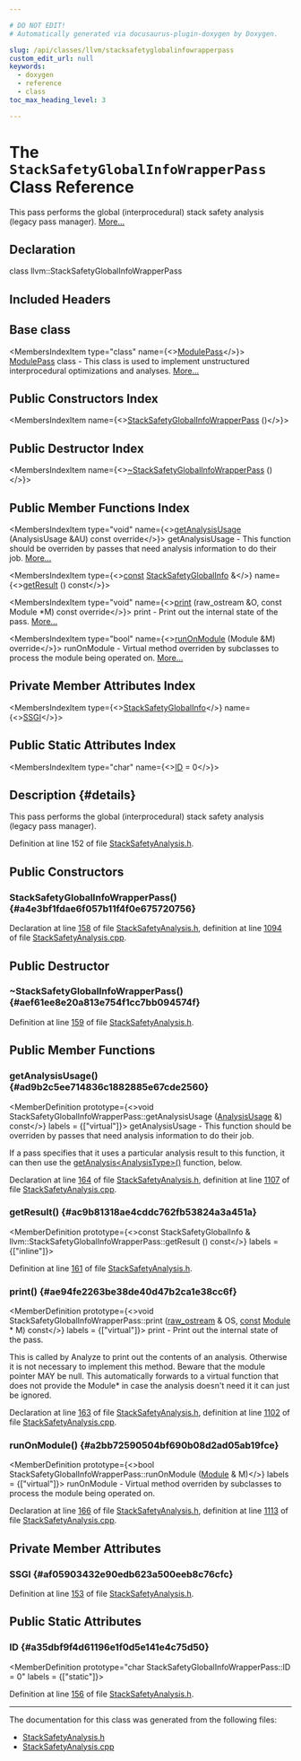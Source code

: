 ```yaml
---

# DO NOT EDIT!
# Automatically generated via docusaurus-plugin-doxygen by Doxygen.

slug: /api/classes/llvm/stacksafetyglobalinfowrapperpass
custom_edit_url: null
keywords:
  - doxygen
  - reference
  - class
toc_max_heading_level: 3

---
```





# The `StackSafetyGlobalInfoWrapperPass` Class Reference

<DoxygenPage pluginConfig={pluginConfig}>

This pass performs the global (interprocedural) stack safety analysis (legacy pass manager). <a href="#details">More...</a>

## Declaration

<CodeBlock>class llvm::StackSafetyGlobalInfoWrapperPass</CodeBlock>

## Included Headers

<IncludesList>
<IncludesListItem
  filePath="llvm/Analysis/StackSafetyAnalysis.h"
  permalink="/docs/api/files/include/include/llvm/include/llvm/analysis/stacksafetyanalysis-h"
  isLocal="true" />
</IncludesList>

## Base class

<MembersIndex>

<MembersIndexItem
  type="class"
  name={<><a href="/docs/api/classes/llvm/modulepass">ModulePass</a></>}>
<a href="/docs/api/classes/llvm/modulepass">ModulePass</a> class - This class is used to implement unstructured interprocedural optimizations and analyses. <a href="/docs/api/classes/llvm/modulepass/#details">More...</a>
</MembersIndexItem>

</MembersIndex>

## Public Constructors Index

<MembersIndex>

<MembersIndexItem
  name={<><a href="#a4e3bf1fdae6f057b11f4f0e675720756">StackSafetyGlobalInfoWrapperPass</a> ()</>}>
</MembersIndexItem>

</MembersIndex>

## Public Destructor Index

<MembersIndex>

<MembersIndexItem
  name={<><a href="#aef61ee8e20a813e754f1cc7bb094574f">~StackSafetyGlobalInfoWrapperPass</a> ()</>}>
</MembersIndexItem>

</MembersIndex>

## Public Member Functions Index

<MembersIndex>

<MembersIndexItem
  type="void"
  name={<><a href="#ad9b2c5ee714836c1882885e67cde2560">getAnalysisUsage</a> (AnalysisUsage &amp;AU) const override</>}>
getAnalysisUsage - This function should be overriden by passes that need analysis information to do their job. <a href="#ad9b2c5ee714836c1882885e67cde2560">More...</a>
</MembersIndexItem>

<MembersIndexItem
  type={<><a href="/docs/api/files/lib/lib/target/lib/target/aarch64/aarch64promoteconstant-cpp/#a90f8350fecae261c25be85d38b451bff">const</a> <a href="/docs/api/classes/llvm/stacksafetyglobalinfo">StackSafetyGlobalInfo</a> &amp;</>}
  name={<><a href="#ac9b81318ae4cddc762fb53824a3a451a">getResult</a> () const</>}>
</MembersIndexItem>

<MembersIndexItem
  type="void"
  name={<><a href="#ae94fe2263be38de40d47b2ca1e38cc6f">print</a> (raw&#95;ostream &amp;O, const Module &#42;M) const override</>}>
print - Print out the internal state of the pass. <a href="#ae94fe2263be38de40d47b2ca1e38cc6f">More...</a>
</MembersIndexItem>

<MembersIndexItem
  type="bool"
  name={<><a href="#a2bb72590504bf690b08d2ad05ab19fce">runOnModule</a> (Module &amp;M) override</>}>
runOnModule - Virtual method overriden by subclasses to process the module being operated on. <a href="#a2bb72590504bf690b08d2ad05ab19fce">More...</a>
</MembersIndexItem>

</MembersIndex>

## Private Member Attributes Index

<MembersIndex>

<MembersIndexItem
  type={<><a href="/docs/api/classes/llvm/stacksafetyglobalinfo">StackSafetyGlobalInfo</a></>}
  name={<><a href="#af05903432e90edb623a500eeb8c76cfc">SSGI</a></>}>
</MembersIndexItem>

</MembersIndex>

## Public Static Attributes Index

<MembersIndex>

<MembersIndexItem
  type="char"
  name={<><a href="#a35dbf9f4d61196e1f0d5e141e4c75d50">ID</a> = 0</>}>
</MembersIndexItem>

</MembersIndex>

## Description {#details}

This pass performs the global (interprocedural) stack safety analysis (legacy pass manager).

Definition at line 152 of file <a href="/docs/api/files/include/include/llvm/include/llvm/analysis/stacksafetyanalysis-h">StackSafetyAnalysis.h</a>.

<SectionDefinition>

## Public Constructors

### StackSafetyGlobalInfoWrapperPass() {#a4e3bf1fdae6f057b11f4f0e675720756}

<MemberDefinition
  prototype="StackSafetyGlobalInfoWrapperPass::StackSafetyGlobalInfoWrapperPass ()">

Declaration at line <a href="/docs/api/files/include/include/llvm/include/llvm/analysis/stacksafetyanalysis-h/#l00158">158</a> of file <a href="/docs/api/files/include/include/llvm/include/llvm/analysis/stacksafetyanalysis-h">StackSafetyAnalysis.h</a>, definition at line <a href="/docs/api/files/lib/lib/analysis/stacksafetyanalysis-cpp/#l01094">1094</a> of file <a href="/docs/api/files/lib/lib/analysis/stacksafetyanalysis-cpp">StackSafetyAnalysis.cpp</a>.
</MemberDefinition>

</SectionDefinition>

<SectionDefinition>

## Public Destructor

### ~StackSafetyGlobalInfoWrapperPass() {#aef61ee8e20a813e754f1cc7bb094574f}

<MemberDefinition
  prototype="StackSafetyGlobalInfoWrapperPass::~StackSafetyGlobalInfoWrapperPass ()">

Definition at line <a href="/docs/api/files/include/include/llvm/include/llvm/analysis/stacksafetyanalysis-h/#l00159">159</a> of file <a href="/docs/api/files/include/include/llvm/include/llvm/analysis/stacksafetyanalysis-h">StackSafetyAnalysis.h</a>.
</MemberDefinition>

</SectionDefinition>

<SectionDefinition>

## Public Member Functions

### getAnalysisUsage() {#ad9b2c5ee714836c1882885e67cde2560}

<MemberDefinition
  prototype={<>void StackSafetyGlobalInfoWrapperPass::getAnalysisUsage (<a href="/docs/api/classes/llvm/analysisusage">AnalysisUsage</a> &amp;) const</>}
  labels = {["virtual"]}>
getAnalysisUsage - This function should be overriden by passes that need analysis information to do their job.

If a pass specifies that it uses a particular analysis result to this function, it can then use the <a href="/docs/api/classes/llvm/pass/#a4863e5e463fb79955269fbf7fbf52b80">getAnalysis&lt;AnalysisType&gt;()</a> function, below.

Declaration at line <a href="/docs/api/files/include/include/llvm/include/llvm/analysis/stacksafetyanalysis-h/#l00164">164</a> of file <a href="/docs/api/files/include/include/llvm/include/llvm/analysis/stacksafetyanalysis-h">StackSafetyAnalysis.h</a>, definition at line <a href="/docs/api/files/lib/lib/analysis/stacksafetyanalysis-cpp/#l01107">1107</a> of file <a href="/docs/api/files/lib/lib/analysis/stacksafetyanalysis-cpp">StackSafetyAnalysis.cpp</a>.
</MemberDefinition>

### getResult() {#ac9b81318ae4cddc762fb53824a3a451a}

<MemberDefinition
  prototype={<>const StackSafetyGlobalInfo &amp; llvm::StackSafetyGlobalInfoWrapperPass::getResult () const</>}
  labels = {["inline"]}>

Definition at line <a href="/docs/api/files/include/include/llvm/include/llvm/analysis/stacksafetyanalysis-h/#l00161">161</a> of file <a href="/docs/api/files/include/include/llvm/include/llvm/analysis/stacksafetyanalysis-h">StackSafetyAnalysis.h</a>.
</MemberDefinition>

### print() {#ae94fe2263be38de40d47b2ca1e38cc6f}

<MemberDefinition
  prototype={<>void StackSafetyGlobalInfoWrapperPass::print (<a href="/docs/api/classes/llvm/raw-ostream">raw&#95;ostream</a> &amp; OS, <a href="/docs/api/files/lib/lib/target/lib/target/aarch64/aarch64promoteconstant-cpp/#a90f8350fecae261c25be85d38b451bff">const</a> <a href="/docs/api/classes/llvm/module">Module</a> &#42; M) const</>}
  labels = {["virtual"]}>
print - Print out the internal state of the pass.

This is called by Analyze to print out the contents of an analysis. Otherwise it is not necessary to implement this method. Beware that the module pointer MAY be null. This automatically forwards to a virtual function that does not provide the Module&#42; in case the analysis doesn&#39;t need it it can just be ignored.

Declaration at line <a href="/docs/api/files/include/include/llvm/include/llvm/analysis/stacksafetyanalysis-h/#l00163">163</a> of file <a href="/docs/api/files/include/include/llvm/include/llvm/analysis/stacksafetyanalysis-h">StackSafetyAnalysis.h</a>, definition at line <a href="/docs/api/files/lib/lib/analysis/stacksafetyanalysis-cpp/#l01102">1102</a> of file <a href="/docs/api/files/lib/lib/analysis/stacksafetyanalysis-cpp">StackSafetyAnalysis.cpp</a>.
</MemberDefinition>

### runOnModule() {#a2bb72590504bf690b08d2ad05ab19fce}

<MemberDefinition
  prototype={<>bool StackSafetyGlobalInfoWrapperPass::runOnModule (<a href="/docs/api/classes/llvm/module">Module</a> &amp; M)</>}
  labels = {["virtual"]}>
runOnModule - Virtual method overriden by subclasses to process the module being operated on.

Declaration at line <a href="/docs/api/files/include/include/llvm/include/llvm/analysis/stacksafetyanalysis-h/#l00166">166</a> of file <a href="/docs/api/files/include/include/llvm/include/llvm/analysis/stacksafetyanalysis-h">StackSafetyAnalysis.h</a>, definition at line <a href="/docs/api/files/lib/lib/analysis/stacksafetyanalysis-cpp/#l01113">1113</a> of file <a href="/docs/api/files/lib/lib/analysis/stacksafetyanalysis-cpp">StackSafetyAnalysis.cpp</a>.
</MemberDefinition>

</SectionDefinition>

<SectionDefinition>

## Private Member Attributes

### SSGI {#af05903432e90edb623a500eeb8c76cfc}

<MemberDefinition
  prototype="StackSafetyGlobalInfo llvm::StackSafetyGlobalInfoWrapperPass::SSGI">

Definition at line <a href="/docs/api/files/include/include/llvm/include/llvm/analysis/stacksafetyanalysis-h/#l00153">153</a> of file <a href="/docs/api/files/include/include/llvm/include/llvm/analysis/stacksafetyanalysis-h">StackSafetyAnalysis.h</a>.
</MemberDefinition>

</SectionDefinition>

<SectionDefinition>

## Public Static Attributes

### ID {#a35dbf9f4d61196e1f0d5e141e4c75d50}

<MemberDefinition
  prototype="char StackSafetyGlobalInfoWrapperPass::ID = 0"
  labels = {["static"]}>

Definition at line <a href="/docs/api/files/include/include/llvm/include/llvm/analysis/stacksafetyanalysis-h/#l00156">156</a> of file <a href="/docs/api/files/include/include/llvm/include/llvm/analysis/stacksafetyanalysis-h">StackSafetyAnalysis.h</a>.
</MemberDefinition>

</SectionDefinition>

<hr/>

The documentation for this class was generated from the following files:

<ul>
<li><a href="/docs/api/files/include/include/llvm/include/llvm/analysis/stacksafetyanalysis-h">StackSafetyAnalysis.h</a></li>
<li><a href="/docs/api/files/lib/lib/analysis/stacksafetyanalysis-cpp">StackSafetyAnalysis.cpp</a></li>
</ul>

</DoxygenPage>
